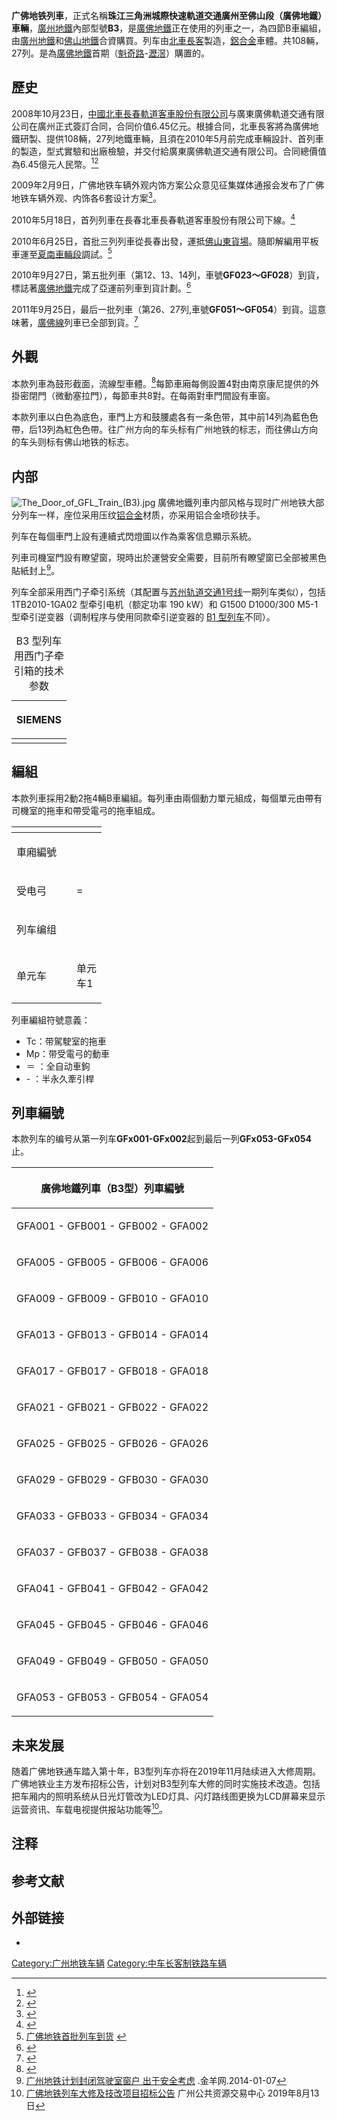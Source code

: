 {{鐵路車輛
|車輛名稱 = 廣佛地鐵列車
|公司色 = #BAD405
|圖像 =广佛线地铁列车（DKZ29）-0ɨ.JPG|thumb|
|圖像說明 = [[廣佛地鐵|廣佛地鐵]]列車在[[夏南車輛段|夏南車輛段]]
|輛數 = 108輛（27列）
|產量= 
|列車編組 = 2M2T
|UIC軸式 = 2'2' + (2 × Bo'Bo') + 2'2'
|受流方式 = 单臂式[[受电弓|受电弓]]
|起動加速率 = 
|營運最高速度 = 80
|設計最高速度 = 
|減速度（正常） = 
|減速度（緊急） = ≥1.2 m/s<sup>2</sup>
|編組載客量 = 1302
|載客量 = 
|編組長度 = 77.14
|全長 = Tc 19,570 mm<br />Mp 19,000
|全闊 = 地板寬度 2,800 
|全高 = 3,790
|最大尺寸 = 
|編組總重量 = 
|車輛重量 = 
|軌距 = 1435
|電化方式 = DC 1500V（[[接触网供电|接触网供电]]）
|輸出 = 
|電動機輸出 = 190 kW
|編組輸出 = 
|齒輪比 = 
|控制裝置 = [[西门子铁路系统|西门子交通]]原设计 [[绝缘栅双极晶体管|IGBT]]-[[变频器|VVVF]]<br>'''G1500 D1000/300 M5-1'''<br>（1C2M1群方式，4组）<br><small>[[株洲中车时代电气|株洲西门子牵引设备]]代工生产</small>
|制動方式 = 
|保安裝置 = [[Trainguard|Trainguard MT]]<br/>[[西门子铁路系统|西门子交通]]制[[列车自动运行装置|ATO]]装置与[[基于无线通信的列车控制技术|CBTC]]系统（GoA 2等级）
|車身物料 = [[鋁合金|鋁合金]]
|轉向架 = 
|原產國 = {{CHN}}
|傳動方式=
|牽引電動機= [[西门子铁路系统|西门子交通]]制<br/>[[鼠笼式电动机|鼠笼式]][[异步电动机|三相异步交流牵引电动机]]<br/>'''1TB2010-1GA02'''<ref>{{Cite web|title=广佛线一期车检修项目牵引逆变器及相关配件招标公告|url=https://www.crrcgo.cc/admin/ecPurchaseApply/biddingDetail.html?id=4418|author=中车大连电力牵引研发中心有限公司|date=2020-09-03|quote=16. 牵引电机：1TB2010-1GA02|access-date=2022-02-21|archive-date=2022-02-21|archive-url=https://web.archive.org/web/20220221164648/https://www.crrcgo.cc/admin/ecPurchaseApply/biddingDetail.html?id=4418|dead-url=no}}</ref>
|輪徑=
|軸重= 14
|軸距=
|用戶= 广东廣佛軌道交通有限公司
|路線={{广州地铁路线链接|GF|SL}}
|訂單編號=
|車輛編號=
|型號 = B3<br>DKZ29（長客型號）
|類型 = [[B型地铁车辆|B型地铁车辆]]
|設計 = 
|衍生自 = 
|訊號系統 = [[西門子|西門子]][[CBTC|CBTC]]
|製造商 = [[中车长春轨道客车|北车长春轨道客车]]
|製造年份 = 2010～2011年
|投入服務日期 = 2010年11月3日
|nickname = 紅底褲、藍底褲
|備註 =
}}

'''广佛地铁列車'''，正式名稱'''珠江三角洲城際快速軌道交通廣州至佛山段（廣佛地鐵）車輛'''，[[廣州地鐵|廣州地鐵]]內部型號'''B3'''，是[[廣佛地鐵|廣佛地鐵]]正在使用的列車之一，為四節B車編組，由[[廣州地鐵|廣州地鐵]]和[[佛山地鐵|佛山地鐵]]合資購買。列车由[[中车长春轨道客车|北車長客]]製造，[[鋁合金|鋁合金]]車體。共108輛，27列。是為[[廣佛地鐵|廣佛地鐵]]首期（[[魁奇路站|魁奇路]]-[[瀝滘站|瀝滘]]）購置的。

== 歷史 ==
2008年10月23日，[[中车长春轨道客车|中國北車長春軌道客車股份有限公司]]与廣東廣佛軌道交通有限公司在廣州正式簽訂合同，合同价值6.45亿元。根據合同，北車長客將為廣佛地鐵研製、提供108輛，27列地鐵車輛，且須在2010年5月前完成車輛設計、首列車的製造，型式實驗和出廠檢驗，并交付給廣東廣佛軌道交通有限公司。合同總價值為6.45億元人民幣。<ref>{{Cite web |url=http://cswbszb.chinajilin.com.cn/html/2008-10/24/content_467803.htm |title=长客城市轨道客车“开”进广州市场  |access-date=2017-01-22 |archive-url=https://web.archive.org/web/20160304092626/http://cswbszb.chinajilin.com.cn/html/2008-10/24/content_467803.htm |archive-date=2016-03-04 |dead-url=yes }}</ref><ref>{{cite news | url=http://www.chinacnr.com/LISTS/article/_MAINPAGE/news/default3.aspx?id=3409 | title=北车长客折桂国内首条城际地铁项目——广佛地铁 | deadurl=yes | archiveurl=https://web.archive.org/web/20150603184633/http://www.chinacnr.com/LISTS/article/_MAINPAGE/news/default3.aspx?id=3409 | archivedate=2015-06-03 }}</ref>

2009年2月9日，广佛地铁车辆外观内饰方案公众意见征集媒体通报会发布了广佛地铁车辆外观、内饰各6套设计方案<ref>{{Cite web |url=http://www.oeeee.com/a/20090210/693802.html |title=广佛地铁乜样 等你俾意见 |access-date=2018-12-19 |archive-date=2016-03-04 |archive-url=https://web.archive.org/web/20160304130019/http://www.oeeee.com/a/20090210/693802.html |dead-url=yes }}</ref>。

2010年5月18日，首列列車在長春北車長春軌道客車股份有限公司下線。<ref>{{Cite web |url=http://cswbszb.chinajilin.com.cn/html/2010-05/19/content_618818.htm |title=广佛地铁首列车长春下线  |access-date=2017-01-22 |archive-url=https://web.archive.org/web/20160304103642/http://cswbszb.chinajilin.com.cn/html/2010-05/19/content_618818.htm |archive-date=2016-03-04 |dead-url=yes }}</ref>

2010年6月25日，首批三列列車從長春出發，運抵[[佛山東站|佛山東貨場]]。隨即解編用平板車運至[[夏南車輛段|夏南車輛段]]調試。<ref>[http://gdjsb.ycwb.com/2010-06/29/content_2564499.htm 广佛地铁首批列车到货] {{webarchive|url=https://web.archive.org/web/20160306163035/http://gdjsb.ycwb.com/2010-06/29/content_2564499.htm |date=2016-03-06 }}</ref>

2010年9月27日，第五批列車（第12、13、14列，車號'''GF023～GF028'''）到貨，標誌著[[廣佛地鐵|廣佛地鐵]]完成了亞運前列車到貨計劃。<ref>{{Cite web |url=http://www.ditiezu.com/thread-114850-1-1.html |title=广佛地铁完成亚运前列车到货计划 |access-date=2017-01-22 |archive-date=2017-11-07 |archive-url=https://web.archive.org/web/20171107004310/http://www.ditiezu.com/thread-114850-1-1.html |dead-url=no }}</ref>

2011年9月25日，最后一批列車（第26、27列,車號'''GF051～GF054'''）到貨。這意味著，[[廣佛線|廣佛線]]列車已全部到貨。<ref>{{Cite web |url=http://www.huoche.net/show_40104/ |title=最后两列车抵广州 广佛地铁间隔有望再缩 |access-date=2017-01-22 |archive-date=2019-11-29 |archive-url=https://web.archive.org/web/20191129055636/https://www.huoche.net/show_40104/ |dead-url=no }}</ref>

== 外觀 ==
本款列車為鼓形截面，流線型車體。<ref>{{Cite web |url=http://cs.gzmtr.com/ckfw/lcjs/ |title=广州地铁官网-广佛线列车介绍 |access-date=2017-01-22 |archive-date=2014-09-24 |archive-url=https://web.archive.org/web/20140924040753/http://cs.gzmtr.com/ckfw/lcjs/ |dead-url=no }}</ref>每節車廂每側設置4對由南京康尼提供的外掛密閉門（微動塞拉門），每節車共8對。在每兩對車門間設有車窗。

本款列車以白色為底色，車門上方和鼓腰處各有一条色带，其中前14列為藍色色帶，后13列為紅色色帶。往广州方向的车头标有广州地铁的标志，而往佛山方向的车头则标有佛山地铁的标志。

== 内部 ==
[[File:The_Door_of_GFL_Train_(B3).jpg|thumb]]
廣佛地鐵列車内部风格与现时广州地铁大部分列车一样，座位采用压纹[[铝合金|铝合金]]材质，亦采用铝合金喷砂扶手。

列车在每個車門上設有連續式閃燈圖以作為乘客信息顯示系統。

列車司機室門設有瞭望窗，現時出於運營安全需要，目前所有瞭望窗已全部被黑色貼紙封上<ref>[http://news.sina.com.cn/o/2014-01-07/095029177142.shtml 广州地铁计划封闭驾驶室窗户 出于安全考虑] {{Wayback|url=http://news.sina.com.cn/o/2014-01-07/095029177142.shtml |date=20200612122440 }}.金羊网.2014-01-07</ref>。

列车全部采用西门子牵引系统（其配置与[[苏州轨道交通1号线|苏州轨道交通1号线]]一期列车类似），包括 1TB2010-1GA02 型牵引电机（额定功率 190 kW）和 G1500 D1000/300 M5-1 型牵引逆变器（调制程序与使用同款牵引逆变器的 [[廣州地鐵三號線列車|B1 型列车]]不同）。
<center>
{| class="wikitable"
|+B3 型列车用西门子牵引箱的技术参数
!SIEMENS
|-
|{{lang|en|Traction container Guangzhou Foshan Line<br/>Type: SIBAC G1500 D1000/300 M5-1<br/>Input voltage: DC 1500 V , +20% , -33%<br/>Output current: 3AC 300A<br/>Mass: 690 kg}}
|}
</center>
== 編組 ==
本款列車採用2動2拖4輛B車編組。每列車由兩個動力單元組成，每個單元由帶有司機室的拖車和帶受電弓的拖車組成。
{| class="wikitable" summary="廣佛線列車" style="text-align: center; font-size:80%;"
|-
! style="border-top:solid 6px {{广州地铁标志色|GF}}" |
| colspan=16 style="border-top:solid 6px {{广州地铁标志色|GF}}" | {{TrainDirection|新城東|瀝滘|廣佛線列車}}
|-
! style="width:5em" | 車廂編號
| style="width:2em" rowspan=3 | =
| colspan=2 | GFAxxx（奇）
| style="width:2em" rowspan=3 | -
| colspan=2 | GFBxxx（奇）
| style="width:2em" rowspan=3 | -
| colspan=2 | GFBxxx（偶）
| style="width:2em" rowspan=3 | -
| colspan=2 | GFAxxx（偶）
| style="width:2em" rowspan=3 | =
|-
! 受电弓
| style="width:3em" |
| style="width:3em" |
| style="width:3em" |<
| style="width:3em" |
| style="width:3em" |
| style="width:3em" |>
| style="width:3em" |
| style="width:3em" |
|-
! 列车编组
| colspan=2 | Tc
| colspan=2 | Mp
| colspan=2 | Mp
| colspan=2 | Tc
|-
! 单元车
| colspan=6 | 单元车1
|
| colspan=6 | 单元车2
|}

列車編組符號意義：
* Tc：带駕駛室的拖車
* Mp：带受電弓的動車
* ＝ ：全自动車鉤
* - ：半永久牽引桿

==列車編號==
本款列车的编号从第一列车'''GFx001-GFx002'''起到最后一列'''GFx053-GFx054'''止。
{| class="wikitable  mw-collapsible mw-collapsed" 
|-
! colspan=2 style="border-top:solid 6px {{广州地铁标志色|GF}}"| 廣佛地鐵列車（B3型）列車編號
|-
|GFA001 - GFB001 - GFB002 - GFA002
|GFA003 - GFB003 - GFB004 - GFA004
|-
|GFA005 - GFB005 - GFB006 - GFA006
|GFA007 - GFB007 - GFB008 - GFA008
|-
|GFA009 - GFB009 - GFB010 - GFA010
|GFA011 - GFB011 - GFB012 - GFA012
|-
|GFA013 - GFB013 - GFB014 - GFA014
|GFA015 - GFB015 - GFB016 - GFA016
|-
|GFA017 - GFB017 - GFB018 - GFA018
|GFA019 - GFB019 - GFB020 - GFA020
|-
|GFA021 - GFB021 - GFB022 - GFA022
|GFA023 - GFB023 - GFB024 - GFA024
|-
|GFA025 - GFB025 - GFB026 - GFA026
|GFA027 - GFB027 - GFB028 - GFA028
|-
|GFA029 - GFB029 - GFB030 - GFA030
|GFA031 - GFB031 - GFB032 - GFA032
|-
|GFA033 - GFB033 - GFB034 - GFA034
|GFA035 - GFB035 - GFB036 - GFA036
|-
|GFA037 - GFB037 - GFB038 - GFA038
|GFA039 - GFB039 - GFB040 - GFA040
|-
|GFA041 - GFB041 - GFB042 - GFA042
|GFA043 - GFB043 - GFB044 - GFA044
|-
|GFA045 - GFB045 - GFB046 - GFA046
|GFA047 - GFB047 - GFB048 - GFA048
|-
|GFA049 - GFB049 - GFB050 - GFA050
|GFA051 - GFB051 - GFB052 - GFA052
|-
|GFA053 - GFB053 - GFB054 - GFA054
|
|}

==未来发展==
随着广佛地铁通车踏入第十年，B3型列车亦将在2019年11月陆续进入大修周期。广佛地铁业主方发布招标公告，计划对B3型列车大修的同时实施技术改造。包括把车厢内的照明系统从日光灯管改为LED灯具、闪灯路线图更换为LCD屏幕来显示运营资讯、车载电视提供报站功能等<ref>[http://www.gzggzy.cn/cms/wz/view/index/layout3/index.jsp?siteId=1&channelId=503&infoId=2027788 广佛地铁列车大修及技改项目招标公告] {{Wayback|url=http://www.gzggzy.cn/cms/wz/view/index/layout3/index.jsp?siteId=1&channelId=503&infoId=2027788 |date=20200801002341 }}广州公共资源交易中心 2019年8月13日</ref>。

==注释==
{{notefoot}}

==参考文献==
{{reflist|25em}}

==外部链接==
* {{commonscat-inline|Guangfo Metro B3 trains}}

{{广州地铁车辆}}

[[Category:广州地铁车辆|Category:广州地铁车辆]]
[[Category:中车长客制铁路车辆|Category:中车长客制铁路车辆]]
